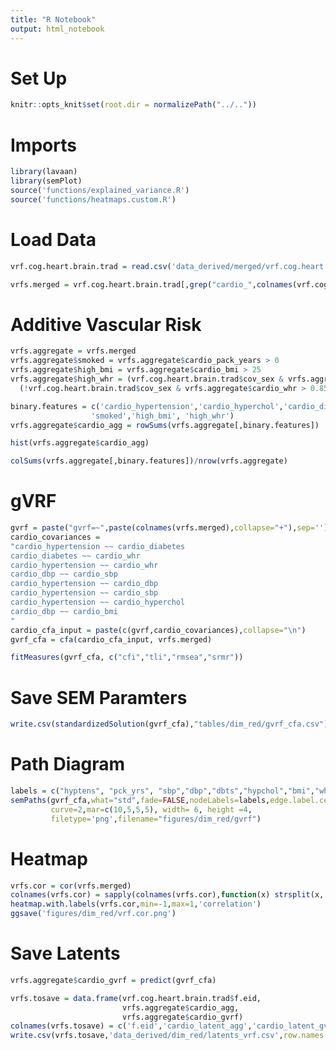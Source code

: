 ```yaml
---
title: "R Notebook"
output: html_notebook
---
```


# Set Up
```r
knitr::opts_knit$set(root.dir = normalizePath("../.."))
```

# Imports
```r
library(lavaan)
library(semPlot)
source('functions/explained_variance.R')
source('functions/heatmaps.custom.R')
```

# Load Data
```r
vrf.cog.heart.brain.trad = read.csv('data_derived/merged/vrf.cog.heart.brain.trad.healthy.csv')
```

```r
vrfs.merged = vrf.cog.heart.brain.trad[,grep("cardio_",colnames(vrf.cog.heart.brain.trad))]
```

# Additive Vascular Risk
```r
vrfs.aggregate = vrfs.merged
vrfs.aggregate$smoked = vrfs.aggregate$cardio_pack_years > 0 
vrfs.aggregate$high_bmi = vrfs.aggregate$cardio_bmi > 25
vrfs.aggregate$high_whr = (vrf.cog.heart.brain.trad$cov_sex & vrfs.aggregate$cardio_whr > 0.9) | 
  (!vrf.cog.heart.brain.trad$cov_sex & vrfs.aggregate$cardio_whr > 0.85)
```

```r
binary.features = c('cardio_hypertension','cardio_hyperchol','cardio_diabetes',
                  'smoked','high_bmi', 'high_whr')
vrfs.aggregate$cardio_agg = rowSums(vrfs.aggregate[,binary.features])
```

```r
hist(vrfs.aggregate$cardio_agg)
```
```r
colSums(vrfs.aggregate[,binary.features])/nrow(vrfs.aggregate)
```


# gVRF

```r
gvrf = paste("gvrf=~",paste(colnames(vrfs.merged),collapse="+"),sep='')
cardio_covariances = 
"cardio_hypertension ~~ cardio_diabetes
cardio_diabetes ~~ cardio_whr
cardio_hypertension ~~ cardio_whr 
cardio_dbp ~~ cardio_sbp
cardio_hypertension ~~ cardio_dbp
cardio_hypertension ~~ cardio_sbp
cardio_hypertension ~~ cardio_hyperchol
cardio_dbp ~~ cardio_bmi
"
cardio_cfa_input = paste(c(gvrf,cardio_covariances),collapse="\n")
gvrf_cfa = cfa(cardio_cfa_input, vrfs.merged)
```

```r
fitMeasures(gvrf_cfa, c("cfi","tli","rmsea","srmr"))
```



# Save SEM Paramters

```r
write.csv(standardizedSolution(gvrf_cfa),"tables/dim_red/gvrf_cfa.csv")
```

# Path Diagram
```r
labels = c("hyptens", "pck_yrs", "sbp","dbp","dbts","hypchol","bmi","whr","gvrf")
semPaths(gvrf_cfa,what="std",fade=FALSE,nodeLabels=labels,edge.label.cex=1,sizeMan=5,edge.color="black",
         curve=2,mar=c(10,5,5,5), width= 6, height =4,
         filetype='png',filename="figures/dim_red/gvrf")
```

# Heatmap
```r
vrfs.cor = cor(vrfs.merged)
colnames(vrfs.cor) = sapply(colnames(vrfs.cor),function(x) strsplit(x,'_')[[1]][2])
heatmap.with.labels(vrfs.cor,min=-1,max=1,'correlation')
ggsave('figures/dim_red/vrf.cor.png')
```

# Save Latents
```r
vrfs.aggregate$cardio_gvrf = predict(gvrf_cfa)
```

```r
vrfs.tosave = data.frame(vrf.cog.heart.brain.trad$f.eid,
                         vrfs.aggregate$cardio_agg,
                         vrfs.aggregate$cardio_gvrf)
colnames(vrfs.tosave) = c('f.eid','cardio_latent_agg','cardio_latent_gvrf')
write.csv(vrfs.tosave,'data_derived/dim_red/latents_vrf.csv',row.names = FALSE)
```




